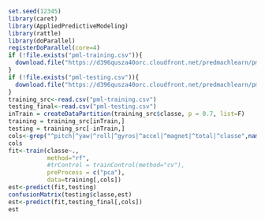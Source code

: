 ```r
set.seed(12345)
library(caret)
library(AppliedPredictiveModeling)
library(rattle)
library(doParallel)
registerDoParallel(core=4)
if (!file.exists("pml-training.csv")){
  download.file("https://d396qusza40orc.cloudfront.net/predmachlearn/pml-training.csv", destfile = "pml-training.csv", method="curl")  
}
if (!file.exists("pml-testing.csv")){
  download.file("https://d396qusza40orc.cloudfront.net/predmachlearn/pml-testing.csv", destfile = "pml-testing.csv", method="curl")  
}
training_src<-read.csv("pml-training.csv")
testing_final<-read.csv("pml-testing.csv")
inTrain = createDataPartition(training_src$classe, p = 0.7, list=F)
training = training_src[inTrain,]
testing = training_src[-inTrain,]
cols<-grep("^pitch|^yaw|^roll|^gyros|^accel|^magnet|^total|^classe",names(training))
cols
fit<-train(classe~.,
           method="rf",           
           #trControl = trainControl(method="cv"),
           preProcess = c("pca"),           
           data=training[,cols])
est<-predict(fit,testing)
confusionMatrix(testing$classe,est) 
est<-predict(fit,testing_final[,cols])
est
```